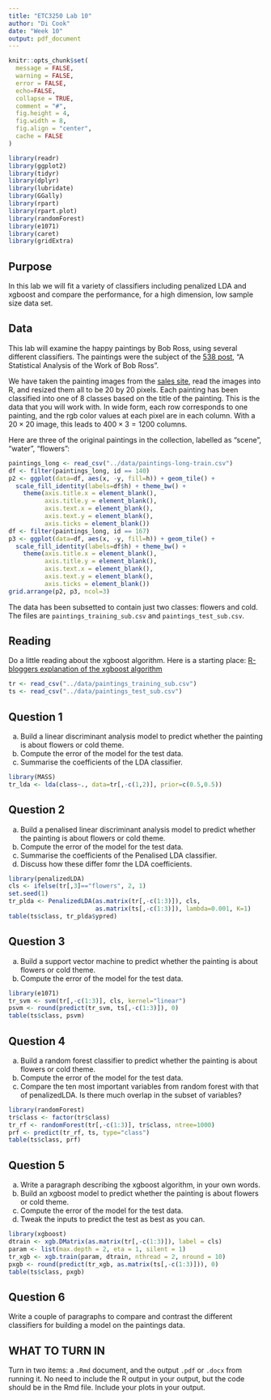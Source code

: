 ```yaml
---
title: "ETC3250 Lab 10"
author: "Di Cook"
date: "Week 10"
output: pdf_document
---
```


```r
knitr::opts_chunk$set(
  message = FALSE,
  warning = FALSE,
  error = FALSE, 
  echo=FALSE,
  collapse = TRUE,
  comment = "#",
  fig.height = 4,
  fig.width = 8,
  fig.align = "center",
  cache = FALSE
)
```

```r
library(readr)
library(ggplot2)
library(tidyr)
library(dplyr)
library(lubridate)
library(GGally)
library(rpart)
library(rpart.plot)
library(randomForest)
library(e1071)
library(caret)
library(gridExtra)
```

## Purpose

In this lab we will fit a variety of classifiers including penalized LDA and xgboost and compare the performance, for a high dimension, low sample size data set.

## Data

This lab will examine the happy paintings by Bob Ross, using several different classifiers.  The paintings were the subject of the [538 post](http://fivethirtyeight.com/features/a-statistical-analysis-of-the-work-of-bob-ross/), "A Statistical Analysis of the Work of Bob Ross".

We have taken the painting images from the [sales site](http://www.saleoilpaintings.com/paintings/bob-ross/bob-ross-sale-3_1.html), read the images into R, and resized them all to be 20 by 20 pixels. Each painting has been classified into one of 8 classes based on the title of the painting. This is the data that you will work with.
In wide form, each row corresponds to one painting, and the rgb color values at each pixel are in each column. With a $20\times20$ image, this leads to $400\times3=1200$ columns.

Here are three of the original paintings in the collection, labelled as "scene", "water", "flowers":

\centerline{\includegraphics[width=2in]{../data/bobross140.jpg}
\includegraphics[width=2in]{../data/bobross167.jpg}}

```r
paintings_long <- read_csv("../data/paintings-long-train.csv")
df <- filter(paintings_long, id == 140)
p2 <- ggplot(data=df, aes(x, -y, fill=h)) + geom_tile() + 
  scale_fill_identity(labels=df$h) + theme_bw() +
    theme(axis.title.x = element_blank(),
          axis.title.y = element_blank(),
          axis.text.x = element_blank(),
          axis.text.y = element_blank(),
          axis.ticks = element_blank())
df <- filter(paintings_long, id == 167)
p3 <- ggplot(data=df, aes(x, -y, fill=h)) + geom_tile() + 
  scale_fill_identity(labels=df$h) + theme_bw() +
    theme(axis.title.x = element_blank(),
          axis.title.y = element_blank(),
          axis.text.x = element_blank(),
          axis.text.y = element_blank(),
          axis.ticks = element_blank())
grid.arrange(p2, p3, ncol=3)
```

The data has been subsetted to contain just two classes: flowers and cold. The files are `paintings_training_sub.csv` and `paintings_test_sub.csv`.

## Reading

Do a little reading about the xgboost algorithm. Here is a starting place:
[R-bloggers explanation of the xgboost algorithm](https://www.r-bloggers.com/an-introduction-to-xgboost-r-package/)

```r
tr <- read_csv("../data/paintings_training_sub.csv")
ts <- read_csv("../data/paintings_test_sub.csv")
```

## Question 1

a. Build a linear discriminant analysis model to predict whether the painting is about flowers or cold theme. 
b. Compute the error of the model for the test data.
c. Summarise the coefficients of the LDA classifier.

```r
library(MASS)
tr_lda <- lda(class~., data=tr[,-c(1,2)], prior=c(0.5,0.5))
```

## Question 2

a. Build a penalised linear discriminant analysis model to predict whether the painting is about flowers or cold theme. 
b. Compute the error of the model for the test data.
c. Summarise the coefficients of the Penalised LDA classifier.
d. Discuss how these differ fomr the LDA coefficients.

```r
library(penalizedLDA)
cls <- ifelse(tr[,3]=="flowers", 2, 1)
set.seed(1)
tr_plda <- PenalizedLDA(as.matrix(tr[,-c(1:3)]), cls, 
                        as.matrix(ts[,-c(1:3)]), lambda=0.001, K=1)
table(ts$class, tr_plda$ypred)
```

## Question 3

a. Build a support vector machine to predict whether the painting is about flowers or cold theme. 
b. Compute the error of the model for the test data.

```r
library(e1071)
tr_svm <- svm(tr[,-c(1:3)], cls, kernel="linear")
psvm <- round(predict(tr_svm, ts[,-c(1:3)]), 0)
table(ts$class, psvm)
```

## Question 4

a. Build a random forest classifier to predict whether the painting is about flowers or cold theme. 
b. Compute the error of the model for the test data.
c. Compare the ten most important variables from random forest with that of penalizedLDA. Is there much overlap in the subset of variables?

```r
library(randomForest)
tr$class <- factor(tr$class)
tr_rf <- randomForest(tr[,-c(1:3)], tr$class, ntree=1000)
prf <- predict(tr_rf, ts, type="class")
table(ts$class, prf)
```

## Question 5

a. Write a paragraph describing the xgboost algorithm, in your own words.
b. Build an xgboost model to predict whether the painting is about flowers or cold theme. 
c. Compute the error of the model for the test data.
d. Tweak the inputs to predict the test as best as you can.

```r
library(xgboost)
dtrain <- xgb.DMatrix(as.matrix(tr[,-c(1:3)]), label = cls)
param <- list(max.depth = 2, eta = 1, silent = 1)
tr_xgb <- xgb.train(param, dtrain, nthread = 2, nround = 10)
pxgb <- round(predict(tr_xgb, as.matrix(ts[,-c(1:3)])), 0)
table(ts$class, pxgb)
```

## Question 6

Write a couple of paragraphs to compare and contrast the different classifiers for building a model on the paintings data.

## WHAT TO TURN IN

Turn in two items: a `.Rmd` document, and the output `.pdf` or `.docx` from running it. No need to include the R output in your output, but the code should be in the Rmd file. Include your plots in your output.
